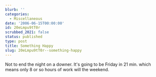 ```yaml
---
blurb: ''
categories:
  - Miscellaneous
date: '2006-06-15T00:00:00'
id: 20eLmpu9tT0r
scrubbed_2021: false
status: published
type: post
title: Something Happy
slug: 20eLmpu9tT0r--something-happy
---
```


Not to end the night on a downer. It's going to be Friday in 21
min. which means only 8 or so hours of work will the weekend.
